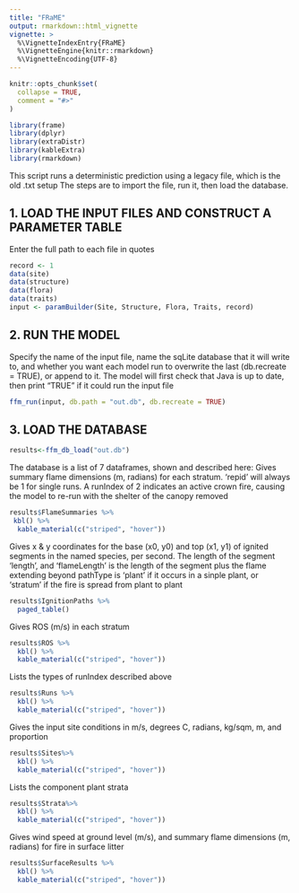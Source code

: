 ```yaml
---
title: "FRaME"
output: rmarkdown::html_vignette
vignette: >
  %\VignetteIndexEntry{FRaME}
  %\VignetteEngine{knitr::rmarkdown}
  %\VignetteEncoding{UTF-8}
---
```


```r
knitr::opts_chunk$set(
  collapse = TRUE,
  comment = "#>"
)
```

```r
library(frame)
library(dplyr)
library(extraDistr)
library(kableExtra)
library(rmarkdown)
```


This script runs a deterministic prediction using a legacy file, which is the old .txt setup
The steps are to import the file, run it, then load the database.

## 1. LOAD THE INPUT FILES AND CONSTRUCT A PARAMETER TABLE
Enter the full path to each file in quotes

```r
record <- 1
data(site)
data(structure)
data(flora)
data(traits)
input <- paramBuilder(Site, Structure, Flora, Traits, record)


```


## 2. RUN THE MODEL
Specify the name of the input file, name the sqLite database that it will write to, and whether you want each model run to overwrite the last (db.recreate = TRUE), or append to it. The model will first check that Java is up to date, then print "TRUE" if it could run the input file



```r
ffm_run(input, db.path = "out.db", db.recreate = TRUE)
```





## 3. LOAD THE DATABASE

```r
results<-ffm_db_load("out.db")
```



The database is a list of 7 dataframes, shown and described here: 
Gives summary flame dimensions (m, radians) for each stratum. 'repid' will always be 1 for single runs. A runIndex of 2 indicates an active crown fire, causing the model to re-run with the shelter of the canopy removed
```r
results$FlameSummaries %>%
 kbl() %>% 
  kable_material(c("striped", "hover"))
```
  
Gives x & y coordinates for the base (x0, y0) and top (x1, y1) of ignited segments in the named species, per second. The length of the segment 'length', and 'flameLength' is the length of the segment plus the flame extending beyond pathType is 'plant' if it occurs in a sinple plant, or 'stratum' if the fire is spread from plant to plant


```r
results$IgnitionPaths %>% 
  paged_table()
```



Gives ROS (m/s) in each stratum
```r
results$ROS %>% 
  kbl() %>% 
  kable_material(c("striped", "hover"))
```

Lists the types of runIndex described above


```r
results$Runs %>% 
  kbl() %>% 
  kable_material(c("striped", "hover"))
```



Gives the input site conditions in m/s, degrees C, radians, kg/sqm, m, and proportion

```r
results$Sites%>% 
  kbl() %>% 
  kable_material(c("striped", "hover"))
```


Lists the component plant strata

```r
results$Strata%>% 
  kbl() %>% 
  kable_material(c("striped", "hover"))
```

Gives wind speed at ground level (m/s), and summary flame dimensions (m, radians) for fire in surface litter

```r

results$SurfaceResults %>% 
  kbl() %>% 
  kable_material(c("striped", "hover"))

```








